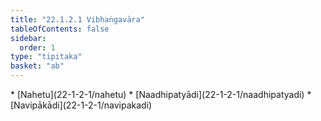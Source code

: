 ```yaml
---
title: "22.1.2.1 Vibhaṅgavāra"
tableOfContents: false
sidebar:
  order: 1
type: "tipitaka"
basket: "ab"
---
```



<DynamicBreadcrumb />



<TableOfContents>
* [Nahetu](22-1-2-1/nahetu)
* [Naadhipatyādi](22-1-2-1/naadhipatyadi)
* [Navipākādi](22-1-2-1/navipakadi)
</TableOfContents>